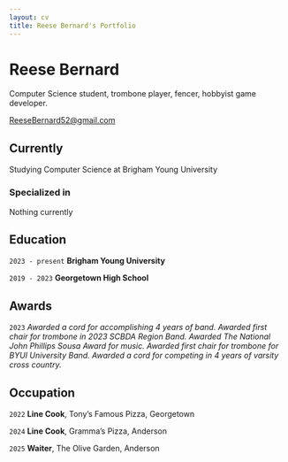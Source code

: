 ```yaml
---
layout: cv
title: Reese Bernard's Portfolio
---
```

# Reese Bernard
Computer Science student, trombone player, fencer, hobbyist game developer.

<div id="webaddress">
<a href="ReeseBernard52@gmail.com">ReeseBernard52@gmail.com</a>
</div>


## Currently

Studying Computer Science at Brigham Young University

### Specialized in

Nothing currently


## Education

`2023 - present`
__Brigham Young University__

`2019 - 2023`
__Georgetown High School__





## Awards

`2023`
_Awarded a cord for accomplishing 4 years of band._
_Awarded first chair for trombone in 2023 SCBDA Region Band._
_Awarded The National John Phillips Sousa Award for music._
_Awarded first chair for trombone for BYUI University Band._
_Awarded a cord for competing in 4 years of varsity cross country._


## Occupation

`2022`
__Line Cook__, Tony's Famous Pizza, Georgetown


`2024`
__Line Cook__, Gramma's Pizza, Anderson

`2025`
__Waiter__, The Olive Garden, Anderson



<!-- ### Footer

Last updated: May 2013 -->
